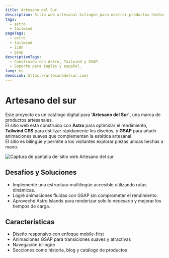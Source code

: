 ```yaml
---
title: Artesano del Sur
description: Sitio web artesanal bilingüe para mostrar productos hechos a mano en el sur de Argentina.
tags:
  - astro
  - tailwind
pageTags:
  - astro
  - tailwind
  - i18n
  - gsap
descriptionTags:
  - Construido con Astro, Tailwind y GSAP.
  - Soporte para inglés y español.
lang: es
demoLink: https://artesanodelsur.com/
---
```

# Artesano del sur

Este proyecto es un catálogo digital para **'Artesano del Sur'**, una marca de productos artesanales.  
El sitio web está construido con **Astro** para optimizar el rendimiento, **Tailwind CSS** para estilizar rápidamente los diseños, y **GSAP** para añadir animaciones suaves que complementan la estética artesanal.  
El sitio es bilingüe y permite a los visitantes explorar piezas únicas hechas a mano.

![Captura de pantalla del sitio web Artesano del sur](/img/img-2.webp)

## Desafíos y Soluciones

- Implementé una estructura multilingüe accesible utilizando rutas dinámicas.
- Logré animaciones fluidas con GSAP sin comprometer el rendimiento.
- Aproveché Astro Islands para renderizar solo lo necesario y mejorar los tiempos de carga.

## Características

- Diseño responsivo con enfoque mobile-first
- Animaciones GSAP para transiciones suaves y atractivas
- Navegación bilingüe
- Secciones como historia, blog y catálogo de productos
